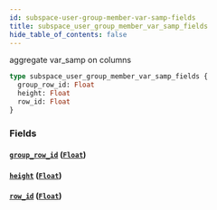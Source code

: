 ```yaml
---
id: subspace-user-group-member-var-samp-fields
title: subspace_user_group_member_var_samp_fields
hide_table_of_contents: false
---
```


aggregate var_samp on columns

```graphql
type subspace_user_group_member_var_samp_fields {
  group_row_id: Float
  height: Float
  row_id: Float
}
```

### Fields

#### [`group_row_id`](#) ([`Float`](../scalars/float))

#### [`height`](#) ([`Float`](../scalars/float))

#### [`row_id`](#) ([`Float`](../scalars/float))
